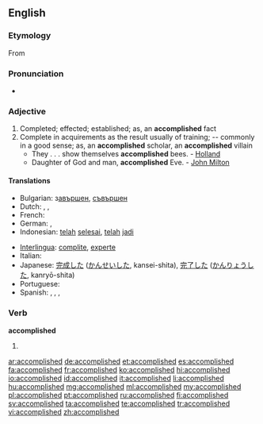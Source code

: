 ==English==

===Etymology===
From {{suffix|accomplish|ed}}

===Pronunciation===
* {{audio|en-us-accomplished.ogg|Audio (US)}}

===Adjective===
{{en-adj}}

# Completed; effected; established; as, an '''accomplished''' fact
# Complete in acquirements as the result usually of training; -- commonly in a good sense; as, an '''accomplished''' scholar, an '''accomplished''' villain
#* They . . . show themselves '''accomplished''' bees. - [[Holland]]
#* Daughter of God and man, '''accomplished''' Eve. - [[w:John Milton|John Milton]]

====Translations====
{{trans-top|completed}}
* Bulgarian: з[[авършен]], [[съвършен]]
* Dutch: {{t+|nl|voldaan}}, {{t-|nl|voldane}}, {{t+|nl|voltrokken}}
* French: {{t+|fr|accompli}}
* German: {{t+|de|erreicht}}, {{t+|de|realisiert}}
* Indonesian: [[telah]] [[selesai]], [[telah]] [[jadi]]
{{trans-mid}}
* [[Interlingua]]: [[complite]], [[experte]]
* Italian: {{t+|it|compiuto}}
* Japanese: [[完成]]した ([[かんせい]]した, kansei-shita), [[完了]]した ([[かんりょう]]した, kanryō-shita)
* Portuguese: {{t+|pt|realizado}}
* Spanish: {{t+|es|logrado}}, {{t-|es|realizado}}, {{t-|es|cumplido}}, {{t|es|consumado}}
{{trans-bottom}}

===Verb===
'''accomplished'''

# {{past of|accomplish}}

[[ar:accomplished]]
[[de:accomplished]]
[[et:accomplished]]
[[es:accomplished]]
[[fa:accomplished]]
[[fr:accomplished]]
[[ko:accomplished]]
[[hi:accomplished]]
[[io:accomplished]]
[[id:accomplished]]
[[it:accomplished]]
[[li:accomplished]]
[[hu:accomplished]]
[[mg:accomplished]]
[[ml:accomplished]]
[[my:accomplished]]
[[pl:accomplished]]
[[pt:accomplished]]
[[ru:accomplished]]
[[fi:accomplished]]
[[sv:accomplished]]
[[ta:accomplished]]
[[te:accomplished]]
[[tr:accomplished]]
[[vi:accomplished]]
[[zh:accomplished]]